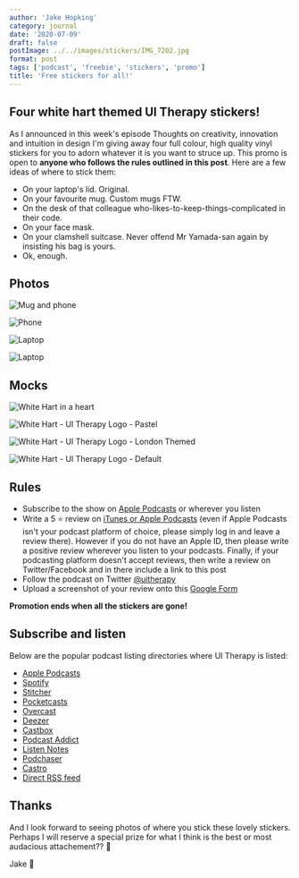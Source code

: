 ```yaml
---
author: 'Jake Hopking'
category: journal
date: '2020-07-09'
draft: false
postImage: ../../images/stickers/IMG_7202.jpg
format: post
tags: ['podcast', 'freebie', 'stickers', 'promo']
title: 'Free stickers for all!'
---
```


## Four white hart themed UI Therapy stickers!

As I announced in this week's episode <Link to="/episodes/4/">Thoughts on creativity, innovation and intuition in design</Link> I'm giving away four full colour, high quality vinyl stickers for you to adorn whatever it is you want to struce up. This promo is open to **anyone who follows the rules outlined in this post**. Here are a few ideas of where to stick them:

- On your laptop's lid. Original.
- On your favourite mug. Custom mugs FTW.
- On the desk of that colleague who-likes-to-keep-things-complicated in their code.
- On your face mask.
- On your clamshell suitcase. Never offend Mr Yamada-san again by insisting his bag is yours.
- Ok, enough.

## Photos

![Mug and phone](../../images/stickers/IMG_7203.jpg)

![Phone](../../images/stickers/IMG_7205.jpg)

![Laptop](../../images/stickers/IMG_7206.jpg)

![Laptop](../../images/stickers/IMG_7204.jpg)

## Mocks

![White Hart in a heart](../../images/stickers/sticker-hart.png)

![White Hart - UI Therapy Logo - Pastel](../../images/stickers/sticker-circle-02.png)

![White Hart - UI Therapy Logo - London Themed](../../images/stickers/sticker-circle-03.png)

![White Hart - UI Therapy Logo - Default](../../images/stickers/sticker-circle-01.png)

## Rules

- Subscribe to the show on [Apple Podcasts](https://podcasts.apple.com/gb/podcast/ui-therapy/id1520284117) or wherever you listen
- Write a 5 ⭐️ review on [iTunes or Apple Podcasts](https://podcasts.apple.com/gb/podcast/ui-therapy/id1520284117) (even if Apple Podcasts isn't your podcast platform of choice, please simply log in and leave a review there). However if you do not have an Apple ID, then please write a positive review wherever you listen to your podcasts. Finally, if your podcasting platform doesn't accept reviews, then write a review on Twitter/Facebook and in there include a link to this post
- Follow the podcast on Twitter [@uitherapy](https://twitter.com/uitherapy)
- Upload a screenshot of your review onto this [Google Form](https://forms.gle/3iQKVUopSqRiCWzK7)

**Promotion ends when all the stickers are gone!**

## Subscribe and listen

Below are the popular podcast listing directories where UI Therapy is listed:

- [Apple Podcasts](https://podcasts.apple.com/gb/podcast/ui-therapy/id1520284117)
- [Spotify](https://open.spotify.com/show/30sbfREuT49WwBakEZAFyO?si=TLt8710YRpa8B70JTbUUKQ)
- [Stitcher](https://www.stitcher.com/podcast/ui-therapy)
- [Pocketcasts](https://pca.st/itunes/1520284117)
- [Overcast](https://overcast.fm/itunes1520284117)
- [Deezer](https://www.deezer.com/show/1418672)
- [Castbox](http://castbox.fm/vic/1520284117?ref=buzzsprout)
- [Podcast Addict](https://podcastaddict.com/podcast/3025226)
- [Listen Notes](https://www.listennotes.com/podcasts/ui-therapy-jake-hopking-yoAzji2ku30/)
- [Podchaser](https://www.podchaser.com/podcasts/ui-therapy-ui-design-and-devel-1278417)
- [Castro](https://castro.fm/podcast/12089fd3-ffa8-4650-bc8f-0397816040bc)
- [Direct RSS feed](https://feeds.buzzsprout.com/1180283.rss)

## Thanks

And I look forward to seeing photos of where you stick these lovely stickers. Perhaps I will reserve a special prize for what I think is the best or most audacious attachement?? 🤔

Jake 🦌
